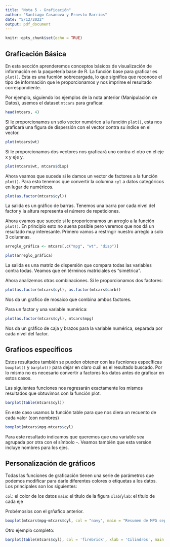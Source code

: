 ```yaml
---
title: "Nota 5 - Graficación"
author: "Santiago Casanova y Ernesto Barrios"
date: "5/12/2022"
output: pdf_document
---
```


```r
knitr::opts_chunk$set(echo = TRUE)
```

## Graficación Básica

En esta sección aprenderemos conceptos básicos de visualización de información en la paquetería base de R. La función base para graficar es `plot()`. Esta es una fucnión sobrecargada, lo que significa que reconoce el tipo de información que le proporcionamos y nos imprime el resultado correspondiente.

Por ejemplo, siguiendo los ejemplos de la nota anterior (Manipulación de Datos), usemos el dataset `mtcars` para graficar. 

```r
head(mtcars, 4)
```

Si le proporcionamos un sólo vector numérico a la función `plot()`, esta nos graficará una figura de dispersión con el vector contra su índice en el vector.

```r
plot(mtcars$wt)
```

Si le proporcionamos dos vectores nos graficará uno contra el otro en el eje x y eje y.

```r
plot(mtcars$wt, mtcars$disp)
```

Ahora veamos que sucede si le damos un vector de factores a la función `plot()`. Para esto tenemos que convertir la columna `cyl` a datos categóricos en lugar de numéricos.

```r
plot(as.factor(mtcars$cyl))
```

La salida es un gráfico de barras. Tenemos una barra por cada nivel del factor y la altura representa el número de repeticiones.

Ahora evamos que sucede si le proporiconamos un arreglo a la función `plot()`. En principio esto no suena posible pero veremos que nos dá un resultado muy interesante. Primero vamos a restrngir nuestro arreglo a solo 3 columnas.

```r
arreglo_gráfica <- mtcars[,c("mpg", "wt", "disp")]

plot(arreglo_gráfica)
```

La salida es una matriz de dispersión que compara todas las variables contra todas. Veamos que en términos matriciales es "simétrica".

Ahora analizemos otras combinaciones. Si le proporcionamos dos factores:

```r
plot(as.factor(mtcars$cyl), as.factor(mtcars$carb))
```

Nos da un grafico de mosaico que combina ambos factores.

Para un factor y una variable numérica:

```r
plot(as.factor(mtcars$cyl), mtcars$mpg)
```

Nos da un gráfico de caja y brazos para la variable numérica, separada por cada nivel del factor.

## Graficos específicos

Estos resultados también se pueden obtener con las fucniones específicas `boxplot()` y `barplot()` para dejar en claro cuál es el resultado buscado. Por lo mismo no es necesario convertir a factores los datos antes de graficar en estos casos.

Las siguientes funciones nos regresarán exactamente los mismos resultados que obtuvimos con la función plot.

```r
barplot(table(mtcars$cyl))
```

En este caso usamos la función table para que nos diera un recuento de cada valor (con nombres)

```r
boxplot(mtcars$mpg~mtcars$cyl)
```
Para este resultado indicamos que queremos que una variable sea agrupada por otra con el símbolo `~`. Veamos también que esta version incluye nombres para los ejes.

## Personalización de gráficos

Todas las funciones de graficación tienen una serie de parámetros que podemos modificar para darle diferentes colores o etiquetas a los datos. Los principales son los siguientes:

`col`: el color de los datos
`main`: el título de la figura
`xlab`/`ylab`: el título de cada eje

Probémoslos con el grñafico anterior.

```r
boxplot(mtcars$mpg~mtcars$cyl, col = "navy", main = "Resumen de MPG separado por CYL", xlab = "# de cilindros", ylab = "Millas por galón")
```

Otro ejemplo completo:
```r
barplot(table(mtcars$cyl), col = 'firebrick', xlab = 'Cilindros', main = 'Número de cilindros')
```


